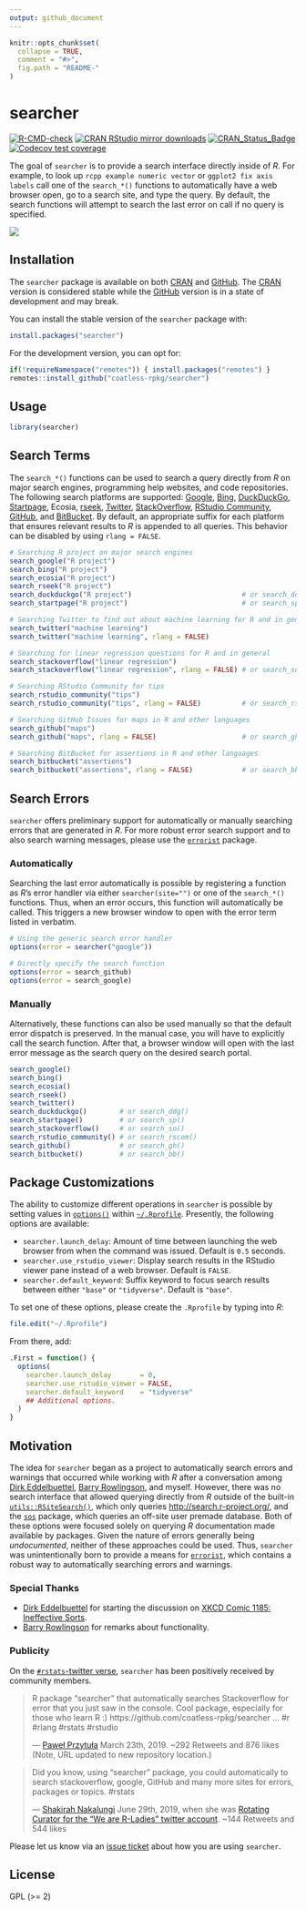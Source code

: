 ```yaml
---
output: github_document
---
```


<!-- README.md is generated from README.Rmd. Please edit that file -->

```r
knitr::opts_chunk$set(
  collapse = TRUE,
  comment = "#>",
  fig.path = "README-"
)
```

# searcher

<!-- badges: start -->
[![R-CMD-check](https://github.com/coatless-rpkg/searcher/actions/workflows/R-CMD-check.yaml/badge.svg)](https://github.com/coatless-rpkg/searcher/actions/workflows/R-CMD-check.yaml)
[![CRAN RStudio mirror downloads](https://cranlogs.r-pkg.org/badges/searcher)](https://www.r-pkg.org/pkg/searcher)
[![CRAN\_Status\_Badge](https://www.r-pkg.org/badges/version/searcher)](https://cran.r-project.org/package=searcher)
[![Codecov test coverage](https://codecov.io/gh/coatless-rpkg/searcher/branch/master/graph/badge.svg)](https://codecov.io/gh/coatless-rpkg/searcher?branch=master)
<!-- badges: end -->

The goal of `searcher` is to provide a search interface directly inside of _R_.
For example, to look up  `rcpp example numeric vector` 
or `ggplot2 fix axis labels` call one of the `search_*()` functions to
automatically have a web browser open, go to a search site, and type the query. 
By default, the search functions will attempt to search the last error on call 
if no query is specified.

![](https://i.imgur.com/Zq2rg6G.gif)

## Installation

The `searcher` package is available on both 
[CRAN](https://CRAN.R-project.org/package=searcher) and 
[GitHub](https://github.com/coatless-rpkg/searcher). The 
[CRAN](https://CRAN.R-project.org/package=searcher)
version is considered stable while the [GitHub](https://github.com/coatless-rpkg/searcher) 
version is in a state of development and may break. 

You can install the stable version of the `searcher` package with:

```r
install.packages("searcher")
```

For the development version, you can opt for:

```r
if(!requireNamespace("remotes")) { install.packages("remotes") }
remotes::install_github("coatless-rpkg/searcher")
```

## Usage

```r
library(searcher)
```

## Search Terms

The `search_*()` functions can be used to search a query directly from _R_ on
major search engines, programming help websites, and code repositories. The following search
platforms are supported: [Google](https://www.google.com), [Bing](https://www.bing.com/),
[DuckDuckGo](https://duckduckgo.com/), [Startpage](https://www.startpage.com/en/),
Ecosia, [rseek](https://rseek.org/),
[Twitter](https://twitter.com/search), [StackOverflow](https://stackoverflow.com/search), 
[RStudio Community](https://community.rstudio.com/search), 
[GitHub](https://github.com/search), and [BitBucket](https://bitbucket.org/product/).
By default, an appropriate suffix for each platform that ensures relevant 
results to _R_ is appended to all queries. This behavior can be disabled by 
using `rlang = FALSE`.

```r
# Searching R project on major search engines
search_google("R project")
search_bing("R project")
search_ecosia("R project")
search_rseek("R project")
search_duckduckgo("R project")                           # or search_ddg(...)
search_startpage("R project")                            # or search_sp(...)

# Searching Twitter to find out about machine learning for R and in general
search_twitter("machine learning")
search_twitter("machine learning", rlang = FALSE)

# Searching for linear regression questions for R and in general
search_stackoverflow("linear regression")
search_stackoverflow("linear regression", rlang = FALSE) # or search_so(...)

# Searching RStudio Community for tips
search_rstudio_community("tips")
search_rstudio_community("tips", rlang = FALSE)          # or search_rscom(...)

# Searching GitHub Issues for maps in R and other languages
search_github("maps")
search_github("maps", rlang = FALSE)                     # or search_gh(...)

# Searching BitBucket for assertions in R and other languages
search_bitbucket("assertions")
search_bitbucket("assertions", rlang = FALSE)            # or search_bb(...)
```

## Search Errors

`searcher` offers preliminary support for automatically or manually 
searching errors that are generated in _R_. For more robust error search
support and to also search warning messages, please use the
[`errorist`](https://github.com/coatless-rpkg/errorist) package.

### Automatically 

Searching the last error automatically is possible by registering a function
as _R_'s error handler via either `searcher(site="")` or one of the `search_*()`
functions.  Thus, when an error occurs, this function will automatically be called. This 
triggers a new browser window to open with the error term listed in verbatim.

```r
# Using the generic search error handler
options(error = searcher("google"))

# Directly specify the search function
options(error = search_github)
options(error = search_google)
```

### Manually

Alternatively, these functions can also be used manually so that the default
error dispatch is preserved. In the manual case, you will have to explicitly
call the search function. After that, a browser window will open with
the last error message as the search query on the desired search portal.

```r
search_google()
search_bing()
search_ecosia()
search_rseek()
search_twitter()
search_duckduckgo()        # or search_ddg()
search_startpage()         # or search_sp()
search_stackoverflow()     # or search_so()
search_rstudio_community() # or search_rscom()
search_github()            # or search_gh()
search_bitbucket()         # or search_bb()
```

## Package Customizations

The ability to customize different operations in `searcher` is possible by
setting values in [`options()`](https://stat.ethz.ch/R-manual/R-patched/RHOME/library/base/html/options.html)
within [`~/.Rprofile`](https://stat.ethz.ch/R-manual/R-patched/library/base/html/Startup.html).
Presently, the following options are available:

- `searcher.launch_delay`: Amount of time between launching the web browser
  from when the command was issued. Default is `0.5` seconds.
- `searcher.use_rstudio_viewer`: Display search results in the RStudio
   viewer pane instead of a web browser. Default is `FALSE`.
- `searcher.default_keyword`: Suffix keyword to focus search results
  between either `"base"` or `"tidyverse"`. Default is `"base"`.

To set one of these options, please create the `.Rprofile` by typing into _R_:

```r
file.edit("~/.Rprofile")
```

From there, add:

```r
.First = function() {
  options(
    searcher.launch_delay       = 0,
    searcher.use_rstudio_viewer = FALSE,
    searcher.default_keyword    = "tidyverse"
    ## Additional options.
  )
}
```

## Motivation

The idea for `searcher` began as a project to automatically search errors and
warnings that occurred while working with _R_ after a conversation 
among [Dirk Eddelbuettel](http://dirk.eddelbuettel.com), 
[Barry Rowlingson](http://barry.rowlingson.com), and myself. However, there was 
no search interface that allowed querying directly from _R_ outside of the built-in [`utils::RSiteSearch()`](https://stat.ethz.ch/R-manual/R-devel/library/utils/html/RSiteSearch.html),
which only queries <http://search.r-project.org/>, and the
[`sos`](https://cran.r-project.org/package=sos) 
package, which queries an off-site user premade database. Both of these options
were focused solely on querying _R_ documentation made available by packages.
Given the nature of errors generally being _undocumented_, neither of these
approaches could be used. Thus, `searcher` was unintentionally born to
provide a means for [`errorist`](https://github.com/coatless-rpkg/errorist), which
contains a robust way to automatically searching errors and warnings.

### Special Thanks

- [Dirk Eddelbuettel](http://dirk.eddelbuettel.com) for starting the discussion
  on [XKCD Comic 1185: Ineffective Sorts](https://xkcd.com/1185/).
- [Barry Rowlingson](http://barry.rowlingson.com) for remarks about functionality.

### Publicity

On the [`#rstats`-twitter verse](https://twitter.com/search?q=%23rstats), `searcher` has been positively received by
community members.

> R package "searcher" that automatically searches Stackoverflow for error that
> you just saw in the console. Cool package, especially for those who learn R :)
> https://github.com/coatless-rpkg/searcher ... #r #rlang #rstats #rstudio
>
> --- [Paweł Przytuła](https://twitter.com/pawel_appsilon/status/1109545516264841216) 
> March 23th, 2019. ~292 Retweets and 876 likes (Note, URL updated to new repository location.)

> Did you know, using "searcher" package, you could automatically to
> search stackoverflow, google, GitHub and many more sites for errors,
> packages or topics. #rstats
>
> --- [Shakirah Nakalungi](https://twitter.com/cynthia_kyra) June 29th, 2019, when she was [Rotating Curator for the "We are R-Ladies" twitter account](https://twitter.com/WeAreRLadies/status/1144921174251581440).
> ~144 Retweets and 544 likes

Please let us know via an [issue ticket](https://github.com/coatless-rpkg/searcher/issues/new)
about how you are using `searcher`.

## License

GPL (>= 2)
